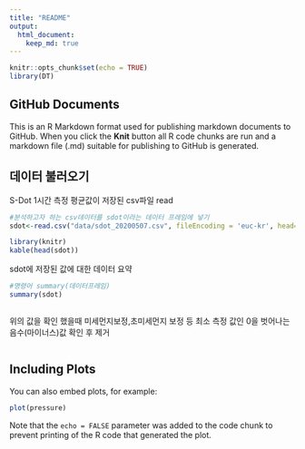 ```yaml
---
title: "README"
output: 
  html_document:
    keep_md: true
---
```



```r

knitr::opts_chunk$set(echo = TRUE)
library(DT)
```

## GitHub Documents

This is an R Markdown format used for publishing markdown documents to GitHub. When you click the **Knit** button all R code chunks are run and a markdown file (.md) suitable for publishing to GitHub is generated.

## 데이터 불러오기

S-Dot 1시간 측정 평균값이 저장된 csv파일 read
```r
#분석하고자 하는 csv데이터를 sdot이라는 데이터 프레임에 넣기 
sdot<-read.csv("data/sdot_20200507.csv", fileEncoding = 'euc-kr', head=TRUE, check.names=FALSE) 

```


```r
library(knitr)
kable(head(sdot))
```



sdot에 저장된 값에 대한 데이터 요약 
```r
#명령어 summary(데이터프레임)
summary(sdot) 



```
위의 값을 확인 했을때 미세먼지보정,초미세먼지 보정 등 최소 측정 값인 0을 벗어나는 음수(마이너스)값 확인 후 제거  

```r
```

## Including Plots

You can also embed plots, for example:

```r
plot(pressure)
```

Note that the `echo = FALSE` parameter was added to the code chunk to prevent printing of the R code that generated the plot.
